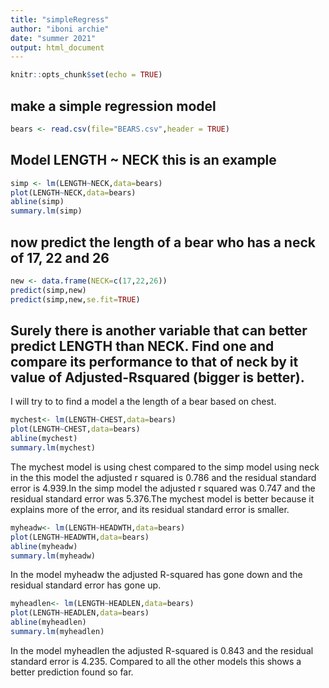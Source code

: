 ```yaml
---
title: "simpleRegress"
author: "iboni archie"
date: "summer 2021"
output: html_document
---
```


```r
knitr::opts_chunk$set(echo = TRUE)
```

## make a simple regression model

```r
bears <- read.csv(file="BEARS.csv",header = TRUE)
```

## Model LENGTH ~ NECK  this is an example  

```r
simp <- lm(LENGTH~NECK,data=bears)
plot(LENGTH~NECK,data=bears)
abline(simp)
summary.lm(simp)
```

## now predict the length of a bear who has a neck of 17, 22 and 26


```r
new <- data.frame(NECK=c(17,22,26))
predict(simp,new)
predict(simp,new,se.fit=TRUE)
```
## Surely there is another variable that can better predict LENGTH than NECK. Find one and compare its performance to that of neck by it value of Adjusted-Rsquared (bigger is better).

I will try to to find a model a the length of a bear based on chest.  


```r
mychest<- lm(LENGTH~CHEST,data=bears)
plot(LENGTH~CHEST,data=bears)
abline(mychest)
summary.lm(mychest)
```

The mychest model is using chest compared to the simp model using neck in the this model the adjusted r squared is 0.786 and the residual standard error is 4.939.In the simp model the adjusted r squared was 0.747 and the residual 
standard error was 5.376.The mychest model is better because it explains more
of the error, and its residual standard error is smaller.



```r
myheadw<- lm(LENGTH~HEADWTH,data=bears)
plot(LENGTH~HEADWTH,data=bears)
abline(myheadw)
summary.lm(myheadw)
```

In the model myheadw the adjusted R-squared has gone down and the residual standard error has gone up.  




```r
myheadlen<- lm(LENGTH~HEADLEN,data=bears)
plot(LENGTH~HEADLEN,data=bears)
abline(myheadlen)
summary.lm(myheadlen)
```

In the model myheadlen the adjusted R-squared is 0.843 and the residual standard
error is 4.235. Compared to all the other models this shows a better prediction
found so far.  













